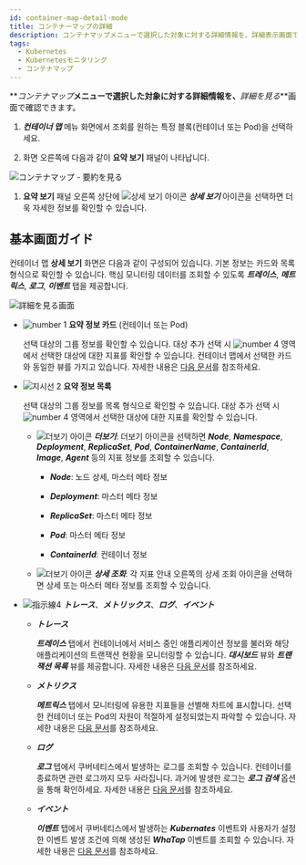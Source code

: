 ```yaml
---
id: container-map-detail-mode
title: コンテナーマップの詳細
description: コンテナマップメニューで選択した対象に対する詳細情報を、詳細表示画面で確認できます。
tags:
  - Kubernetes
  - Kubernetesモニタリング
  - コンテナマップ
---
```


**_コンテナマップ_**メニューで選択した対象に対する詳細情報を、**_詳細を見る_**画面で確認できます。

1.  **_컨테이너 맵_** 메뉴 화면에서 조회를 원하는 특정 블록(컨테이너 또는 Pod)을 선택하세요. 

2.  화면 오른쪽에 다음과 같이 **요약 보기** 패널이 나타납니다. 

  ![コンテナマップ - 要約を見る](/img/k8s-container-sum.png)

1.  **요약 보기** 패널 오른쪽 상단에 ![상세 보기 아이콘](/img/ico-detail-mode.svg) **_상세 보기_** 아이콘을 선택하면 더욱 자세한 정보를 확인할 수 있습니다.

## 基本画面ガイド

컨테이너 맵 **상세 보기** 화면은 다음과 같이 구성되어 있습니다. 기본 정보는 카드와 목록 형식으로 확인할 수 있습니다. 핵심 모니터링 데이터를 조회할 수 있도록 **_트레이스_**, **_메트릭스_**, **_로그_**, **_이벤트_** 탭을 제공합니다. 

![詳細を見る画面](/img/k8s-container-detail.png)

-   ![number 1](/img/number-01.png) **요약 정보 카드** (컨테이너 또는 Pod)

    선택 대상의 그룹 정보를 확인할 수 있습니다. 대상 추가 선택 시 ![number 4](/img/number-04.png) 영역에서 선택한 대상에 대한 지표를 확인할 수 있습니다. 컨테이너 맵에서 선택한 카드와 동일한 뷰를 가지고 있습니다. 자세한 내용은 [다음 문서](container-map)를 참조하세요.

-   ![지시선 2](/img/number-02.png) **요약 정보 목록**

    선택 대상의 그룹 정보를 목록 형식으로 확인할 수 있습니다. 대상 추가 선택 시 ![number 4](/img/number-04.png) 영역에서 선택한 대상에 대한 지표를 확인할 수 있습니다. 

    -   ![더보기 아이콘](/img/right-arrow.svg) **_더보기_**: 더보기 아이콘을 선택하면 **_Node_**, **_Namespace_**, **_Deployment_**, **_ReplicaSet_**, **_Pod_**, **_ContainerName_**, **_ContainerId_**, **_Image_**, **_Agent_** 등의 지표 정보를 조회할 수 있습니다.

        -   **_Node_**: 노드 상세, 마스터 메타 정보

        -   **_Deployment_**: 마스터 메타 정보

        -   **_ReplicaSet_**: 마스터 메타 정보

        -   **_Pod_**: 마스터 메타 정보

        -   **_ContainerId_**: 컨테이너 정보

    -   ![더보기 아이콘](/img/ico-more.svg) **_상세 조회_**: 각 지표 안내 오른쪽의 상세 조회 아이콘을 선택하면 상세 또는 마스터 메타 정보를 조회할 수 있습니다.

-   ![指示線4](/img/number-04.png) **_トレース_**、**_メトリックス_**、**_ログ_**、**_イベント_** 

    -   **_トレース_** 

        **_트레이스_** 탭에서 컨테이너에서 서비스 중인 애플리케이션 정보를 불러와 해당 애플리케이션의 트랜잭션 현황을 모니터링할 수 있습니다. **_대시보드_** 뷰와 **_트랜잭션 목록_** 뷰를 제공합니다. 자세한 내용은 [다음 문서](container-map-trace)를 참조하세요.

    -   **_メトリクス_**

        **_메트릭스_** 탭에서 모니터링에 유용한 지표들을 선별해 차트에 표시합니다. 선택한 컨테이너 또는 Pod의 자원이 적절하게 설정되었는지 파악할 수 있습니다. 자세한 내용은 [다음 문서](container-map-metrics)를 참조하세요.

    -   **_ログ_** 

        **_로그_** 텝에서 쿠버네티스에서 발생하는 로그를 조회할 수 있습니다. 컨테이너를 종료하면 관련 로그까지 모두 사라집니다. 과거에 발생한 로그는 **_로그 검색_** 옵션을 통해 확인하세요. 자세한 내용은 [다음 문서](container-map-log)를 참조하세요.

    -   **_イベント_** 

        **_이벤트_** 탭에서 쿠버네티스에서 발생하는 **_Kubernates_** 이벤트와 사용자가 설정한 이벤트 발생 조건에 의해 생성된 **_WhaTap_** 이벤트를 조회할 수 있습니다. 자세한 내용은 [다음 문서](container-map-event)를 참조하세요.
